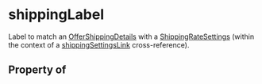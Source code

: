 # shippingLabel

Label to match an <a class="localLink" href="/OfferShippingDetails">OfferShippingDetails</a> with a <a class="localLink" href="/ShippingRateSettings">ShippingRateSettings</a> (within the context of a <a class="localLink" href="/shippingSettingsLink">shippingSettingsLink</a> cross-reference).

## Property of



